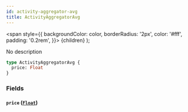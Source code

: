 ```yaml
---
id: activity-aggregator-avg
title: ActivityAggregatorAvg
---
```


<span
style={{
      backgroundColor: color,
      borderRadius: '2px',
      color: '#fff',
      padding: '0.2rem',
    }}>
{children}
</span>
);

No description

```graphql
type ActivityAggregatorAvg {
  price: Float
}
```

### Fields

#### `price` ([`Float`](/v1/scalars/float))
